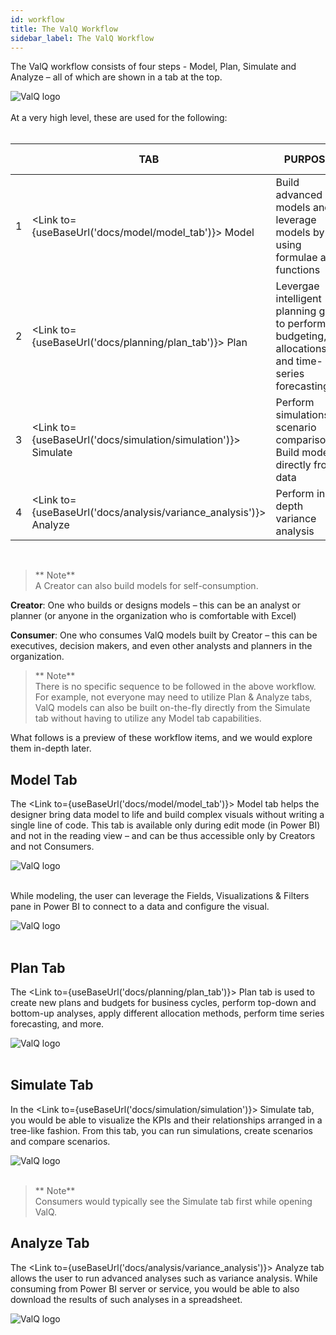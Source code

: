 ```yaml
---
id: workflow
title: The ValQ Workflow
sidebar_label: The ValQ Workflow
---
```


<div style={{textAlign: 'justify'}}>

The ValQ workflow consists of four steps - Model, Plan, Simulate and Analyze – all of which are shown in a tab at the top. 
</div>
<div style={{textAlign: 'center'}}>
  <Zoom>
<img alt="ValQ logo" src={useBaseUrl('/doc-images/workflow/workflow1.png')} />
  </Zoom>
</div> <br />
At a very high level, these are used for the following: <br /> <br />

|   	| TAB  	| PURPOSE  	| ACCESSIBLE TO*  	|
|---	|---	|---	|---	|
|  1 	|  <Link to={useBaseUrl('docs/model/model_tab')}> Model </Link> 	| Build advanced models and leverage models by using formulae and functions   	| Creator only  	|
|  2 	|  <Link to={useBaseUrl('docs/planning/plan_tab')}> Plan </Link> 	| Levergae intelligent planning grid to perform budgeting, allocations and time-series forecasting  	| Creator & Consumer  	|
|  3 	|  <Link to={useBaseUrl('docs/simulation/simulation')}> Simulate </Link> 	| Perform simulations & scenario comparisons; Build models directly from data  	| Creator & Consumer   	| 
|  4 	|  <Link to={useBaseUrl('docs/analysis/variance_analysis')}> Analyze </Link> 	| Perform in-depth variance analysis   	| Creator & Consumer   	|

<br />

> ** Note** <br /> 
    A Creator can also build models for self-consumption.
    
**Creator**: One who builds or designs models – this can be an analyst or planner (or anyone in the organization who is comfortable with Excel)

**Consumer**: One who consumes ValQ models built by Creator – this can be executives, decision makers, and even other analysts and planners in the organization. 

> ** Note** <br /> 
    There is no specific sequence to be followed in the above workflow. <br /> For example, not everyone may need to utilize
    Plan & Analyze tabs, ValQ models can also be built on-the-fly directly from the Simulate tab without having to utilize any Model tab capabilities.
  
What follows is a preview of these workflow items, and we would explore them in-depth later.

<div style={{textAlign: 'justify'}}>

## Model Tab

The <Link to={useBaseUrl('docs/model/model_tab')}> Model </Link> tab helps the designer bring data model to life and build complex visuals without writing a single line of code. This tab is available only during edit mode (in Power BI) and not in the reading view – and can be thus accessible only by Creators and not Consumers.
</div>
<div style={{textAlign: 'center'}}>
  <Zoom>
<img alt="ValQ logo" src={useBaseUrl('/doc-images/workflow/workflow2.png')}/>
  </Zoom>
</div> <br />

While modeling, the user can leverage the Fields, Visualizations & Filters pane in Power BI to connect to a data and configure the visual.
<div style={{textAlign: 'center'}}>
  <Zoom>
<img alt="ValQ logo" src={useBaseUrl('/doc-images/workflow/workflow3.png')}
    width={410}
    height={425}
/>
  </Zoom>
</div> <br />

## Plan Tab

The <Link to={useBaseUrl('docs/planning/plan_tab')}> Plan </Link> tab is used to create new plans and budgets for business cycles, perform top-down and bottom-up analyses, apply different allocation methods, perform time series forecasting, and more.
<div style={{textAlign: 'center'}}>
  <Zoom>
<img alt="ValQ logo" src={useBaseUrl('/doc-images/workflow/workflow4.png')}
    width={700}
    height={400}
/>
  </Zoom>
</div> <br />

## Simulate Tab

In the <Link to={useBaseUrl('docs/simulation/simulation')}> Simulate </Link> tab, you would be able to visualize the KPIs and their relationships arranged in a tree-like fashion. From this tab, you can run simulations, create scenarios and compare scenarios.
<div style={{textAlign: 'center'}}>
  <Zoom>
<img alt="ValQ logo" src={useBaseUrl('/doc-images/workflow/workflow5.png')}
    width={700}
    height={400}
/>
  </Zoom>
</div> <br />

> ** Note** <br />
Consumers would typically see the Simulate tab first while opening ValQ.

## Analyze Tab 

The <Link to={useBaseUrl('docs/analysis/variance_analysis')}> Analyze </Link> tab allows the user to run advanced analyses such as variance analysis. While consuming from Power BI server or service, you would be able to also download the results of such analyses in a spreadsheet.
<div style={{textAlign: 'center'}}>
  <Zoom>
<img alt="ValQ logo" src={useBaseUrl('/doc-images/workflow/workflow6.png')}/>
  </Zoom>
</div>